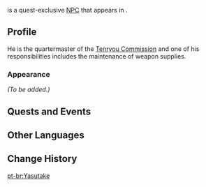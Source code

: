 {{Meta
<!-- REMOVE THIS TEMPLATE AFTER ADDING MISSING INFO -->
|missing_NPC_profile  = yes
}}
{{Character Infobox
|image            = NPC Yasutake.png
|region           = Inazuma
|location         = Inazuma
|affiliation      = Tenryou Commission
|type             = Quest NPC
}}
{{Lang|'''Yasutake'''|ja=安武|ja_rm=Yasutake}} is a quest-exclusive [[NPC]] that appears in {{Quest|A Housekeeper's Daily Chores}}.
<!--
==Location==
<gallery>
NPC Location Yasutake.png|Yasutake's location
NPC Location Yasutake Context.png|Additional context
</gallery>
-->
==Profile==
<!-- detailed story/lore information goes here -->
He is the quartermaster of the [[Tenryou Commission]] and one of his responsibilities includes the maintenance of weapon supplies.

===Appearance===
''(To be added.)''

==Quests and Events==
{{Quests and Events}}

==Other Languages==
{{Other Languages
|default_hidden = 1
|en      = Yasutake
|zhs     = 安武
|zhs_rm  = Ānwǔ
|zht     = 安武
|zht_rm  = Ānwǔ
|ja      = 安武
|ja_rm   = Yasutake
|ko      = 야스타케
|es      = Yasutake
|fr      = Yasutake
|ru      = Ясутакэ
|th      = Yasutake
|vi      = Yasutake
|de      = Yasutake
|id      = Yasutake
|pt      = Yasutake
|tr      = Yasutake
|it      = Yasutake
}}

==Change History==
{{Change History|2.2}}

[[pt-br:Yasutake]]